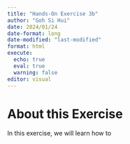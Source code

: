 ```yaml
---
title: "Hands-On Exercise 3b"
author: "Goh Si Hui"
date: 2024/01/24
date-format: long
date-modified: "last-modified"
format: html 
execute: 
  echo: true
  eval: true
  warning: false
editor: visual 
---
```


# About this Exercise

In this exercise, we will learn how to
